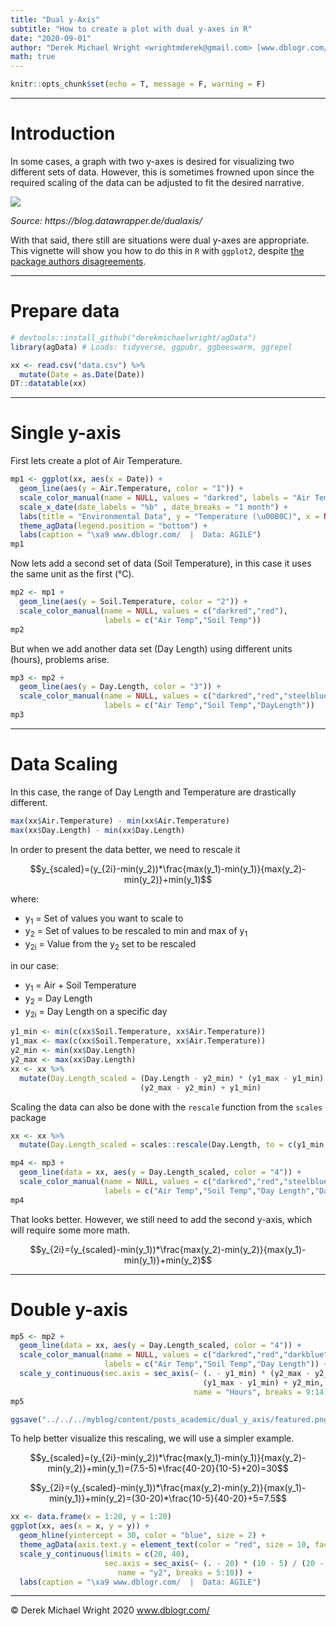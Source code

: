 ```yaml
---
title: "Dual y-Axis"
subtitle: "How to create a plot with dual y-axes in R"
date: "2020-09-01"
author: "Derek Michael Wright <wrightmderek@gmail.com> [www.dblogr.com/](https://dblogr.netlify.com/)"
math: true
---
```


```r
knitr::opts_chunk$set(echo = T, message = F, warning = F)
```

---

# Introduction

In some cases, a graph with two y-axes is desired for visualizing two different sets of data. However, this is sometimes frowned upon since the required scaling of the data can be adjusted to fit the desired narrative. 

![](examples.png)

*Source: https://blog.datawrapper.de/dualaxis/*

With that said, there still are situations were dual y-axes are appropriate. This vignette will show you how to do this in `R` with `ggplot2`, despite [the package authors disagreements](https://stackoverflow.com/questions/3099219/ggplot-with-2-y-axes-on-each-side-and-different-scales/3101876#3101876).

---

# Prepare data

```r
# devtools::install_github("derekmichaelwright/agData")
library(agData) # Loads: tidyverse, ggpubr, ggbeeswarm, ggrepel
```

```r
xx <- read.csv("data.csv") %>% 
  mutate(Date = as.Date(Date))
DT::datatable(xx)
```

---

# Single y-axis

First lets create a plot of Air Temperature.

```r
mp1 <- ggplot(xx, aes(x = Date)) +
  geom_line(aes(y = Air.Temperature, color = "1")) +
  scale_color_manual(name = NULL, values = "darkred", labels = "Air Temp") +
  scale_x_date(date_labels = "%b" , date_breaks = "1 month") +
  labs(title = "Environmental Data", y = "Temperature (\u00B0C)", x = NULL) +
  theme_agData(legend.position = "bottom") +
  labs(caption = "\xa9 www.dblogr.com/  |  Data: AGILE")
mp1
```

Now lets add a second set of data (Soil Temperature), in this case it uses the same unit as the first (&deg;C).

```r
mp2 <- mp1 + 
  geom_line(aes(y = Soil.Temperature, color = "2")) +
  scale_color_manual(name = NULL, values = c("darkred","red"), 
                     labels = c("Air Temp","Soil Temp"))
mp2
```

But when we add another data set (Day Length) using different units (hours), problems arise.

```r
mp3 <- mp2 + 
  geom_line(aes(y = Day.Length, color = "3")) +
  scale_color_manual(name = NULL, values = c("darkred","red","steelblue"), 
                     labels = c("Air Temp","Soil Temp","DayLength"))
mp3
```

---

# Data Scaling

In this case, the range of Day Length and Temperature are drastically different.

```r
max(xx$Air.Temperature) - min(xx$Air.Temperature)
max(xx$Day.Length) - min(xx$Day.Length)
```

In order to present the data better, we need to rescale it

$$y_{scaled}=(y_{2i}-min(y_2))*\frac{max(y_1)-min(y_1)}{max(y_2)-min(y_2)}+min(y_1)$$

where:

- y~1~ = Set of values you want to scale to
- y~2~ = Set of values to be rescaled to min and max of y~1~
- y~2i~ = Value from the y~2~ set to be rescaled

in our case:

- y~1~ = Air + Soil Temperature
- y~2~ = Day Length
- y~2i~ = Day Length on a specific day

```r
y1_min <- min(c(xx$Soil.Temperature, xx$Air.Temperature))
y1_max <- max(c(xx$Soil.Temperature, xx$Air.Temperature))
y2_min <- min(xx$Day.Length)
y2_max <- max(xx$Day.Length)
xx <- xx %>%
  mutate(Day.Length_scaled = (Day.Length - y2_min) * (y1_max - y1_min) / 
                             (y2_max - y2_min) + y1_min)
```

Scaling the data can also be done with the `rescale` function from the `scales` package

```r
xx <- xx %>% 
  mutate(Day.Length_scaled = scales::rescale(Day.Length, to = c(y1_min, y1_max)))
```

```r
mp4 <- mp3 + 
  geom_line(data = xx, aes(y = Day.Length_scaled, color = "4")) +
  scale_color_manual(name = NULL, values = c("darkred","red","steelblue","darkblue"), 
                     labels = c("Air Temp","Soil Temp","Day Length","Day Length*"))
mp4
```

That looks better. However, we still need to add the second y-axis, which will require some more math.

$$y_{2i}=(y_{scaled}-min(y_1))*\frac{max(y_2)-min(y_2)}{max(y_1)-min(y_1)}+min(y_2)$$

---

# Double y-axis

```r
mp5 <- mp2 +
  geom_line(data = xx, aes(y = Day.Length_scaled, color = "4")) +
  scale_color_manual(name = NULL, values = c("darkred","red","darkblue"), 
                     labels = c("Air Temp","Soil Temp","Day Length")) +
  scale_y_continuous(sec.axis = sec_axis(~ (. - y1_min) * (y2_max - y2_min) / 
                                           (y1_max - y1_min) + y2_min, 
                                         name = "Hours", breaks = 9:14))
mp5
```

```r
ggsave("../../../myblog/content/posts_academic/dual_y_axis/featured.png", mp5, width = 6, height = 4)
```

To help better visualize this rescaling, we will use a simpler example.

$$y_{scaled}=(y_{2i}-min(y_2))*\frac{max(y_1)-min(y_1)}{max(y_2)-min(y_2)}+min(y_1)=(7.5-5)*\frac{40-20}{10-5}+20)=30$$

$$y_{2i}=(y_{scaled}-min(y_1))*\frac{max(y_2)-min(y_2)}{max(y_1)-min(y_1)}+min(y_2)=(30-20)*\frac{10-5}{40-20}+5=7.5$$

```r
xx <- data.frame(x = 1:20, y = 1:20)
ggplot(xx, aes(x = x, y = y)) + 
  geom_hline(yintercept = 30, color = "blue", size = 2) +
  theme_agData(axis.text.y = element_text(color = "red", size = 10, face = "bold")) +
  scale_y_continuous(limits = c(20, 40), 
                     sec.axis = sec_axis(~ (. - 20) * (10 - 5) / (20 - 0) + 5,
                        name = "y2", breaks = 5:10)) +
  labs(caption = "\xa9 www.dblogr.com/  |  Data: AGILE")
```

---

&copy; Derek Michael Wright 2020 [www.dblogr.com/](https://dblogr.netlify.com/)